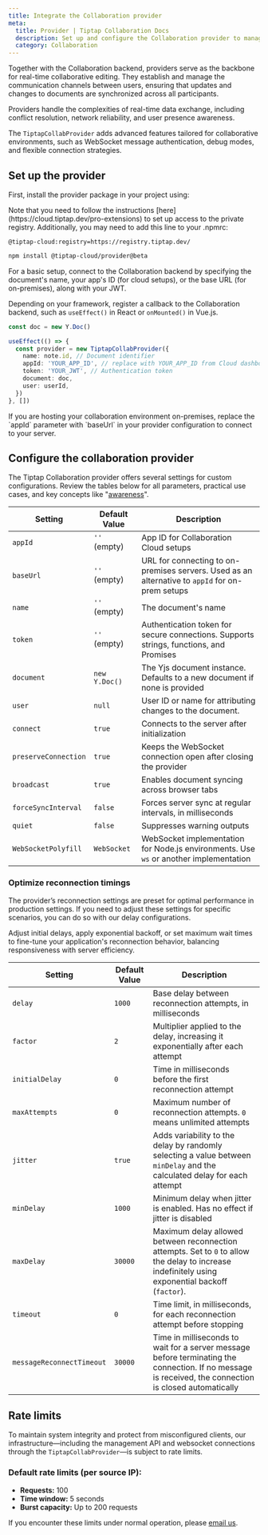 ```yaml
---
title: Integrate the Collaboration provider
meta:
  title: Provider | Tiptap Collaboration Docs
  description: Set up and configure the Collaboration provider to manage real-time document synchronization across users.
  category: Collaboration
---
```



Together with the Collaboration backend, providers serve as the backbone for real-time collaborative editing. They establish and manage the communication channels between users, ensuring that updates and changes to documents are synchronized across all participants.

Providers handle the complexities of real-time data exchange, including conflict resolution, network reliability, and user presence awareness.

The `TiptapCollabProvider` adds advanced features tailored for collaborative environments, such as WebSocket message authentication, debug modes, and flexible connection strategies.

## Set up the provider

First, install the provider package in your project using:

<Callout title="Set up private registry" variant="hint">
Note that you need to follow the instructions [here](https://cloud.tiptap.dev/pro-extensions) to set up access to the private registry.
Additionally, you may need to add this line to your .npmrc:

```
@tiptap-cloud:registry=https://registry.tiptap.dev/
```

</Callout>

```bash
npm install @tiptap-cloud/provider@beta
```

For a basic setup, connect to the Collaboration backend by specifying the document's name, your app's ID (for cloud setups), or the base URL (for on-premises), along with your JWT.

Depending on your framework, register a callback to the Collaboration backend, such as `useEffect()` in React or `onMounted()` in Vue.js.

```ts
const doc = new Y.Doc()

useEffect(() => {
  const provider = new TiptapCollabProvider({
    name: note.id, // Document identifier
    appId: 'YOUR_APP_ID', // replace with YOUR_APP_ID from Cloud dashboard
    token: 'YOUR_JWT', // Authentication token
    document: doc,
    user: userId,
  })
}, [])
```

<Callout title="Note for On-Premises Customers" variant="hint">
  If you are hosting your collaboration environment on-premises, replace the `appId` parameter with
  `baseUrl` in your provider configuration to connect to your server.
</Callout>

## Configure the collaboration provider

The Tiptap Collaboration provider offers several settings for custom configurations. Review the tables below for all parameters, practical use cases, and key concepts like "[awareness](/collaboration/core-concepts/awareness)".

| Setting              | Default Value | Description                                                                                     |
| -------------------- | ------------- | ----------------------------------------------------------------------------------------------- |
| `appId`              | `''` (empty)  | App ID for Collaboration Cloud setups                                                           |
| `baseUrl`            | `''` (empty)  | URL for connecting to on-premises servers. Used as an alternative to `appId` for on-prem setups |
| `name`               | `''` (empty)  | The document's name                                                                             |
| `token`              | `''` (empty)  | Authentication token for secure connections. Supports strings, functions, and Promises          |
| `document`           | `new Y.Doc()` | The Yjs document instance. Defaults to a new document if none is provided                       |
| `user`               | `null`        | User ID or name for attributing changes to the document.                                        |
| `connect`            | `true`        | Connects to the server after initialization                                                     |
| `preserveConnection` | `true`        | Keeps the WebSocket connection open after closing the provider                                  |
| `broadcast`          | `true`        | Enables document syncing across browser tabs                                                    |
| `forceSyncInterval`  | `false`       | Forces server sync at regular intervals, in milliseconds                                        |
| `quiet`              | `false`       | Suppresses warning outputs                                                                      |
| `WebSocketPolyfill`  | `WebSocket`   | WebSocket implementation for Node.js environments. Use `ws` or another implementation           |

### Optimize reconnection timings

The provider’s reconnection settings are preset for optimal performance in production settings. If you need to adjust these settings for specific scenarios, you can do so with our delay configurations.

Adjust initial delays, apply exponential backoff, or set maximum wait times to fine-tune your application's reconnection behavior, balancing responsiveness with server efficiency.

| Setting                   | Default Value | Description                                                                                                                                            |
| ------------------------- | ------------- | ------------------------------------------------------------------------------------------------------------------------------------------------------ |
| `delay`                   | `1000`        | Base delay between reconnection attempts, in milliseconds                                                                                              |
| `factor`                  | `2`           | Multiplier applied to the delay, increasing it exponentially after each attempt                                                                        |
| `initialDelay`            | `0`           | Time in milliseconds before the first reconnection attempt                                                                                             |
| `maxAttempts`             | `0`           | Maximum number of reconnection attempts. `0` means unlimited attempts                                                                                  |
| `jitter`                  | `true`        | Adds variability to the delay by randomly selecting a value between `minDelay` and the calculated delay for each attempt                               |
| `minDelay`                | `1000`        | Minimum delay when jitter is enabled. Has no effect if jitter is disabled                                                                              |
| `maxDelay`                | `30000`       | Maximum delay allowed between reconnection attempts. Set to `0` to allow the delay to increase indefinitely using exponential backoff (`factor`).      |
| `timeout`                 | `0`           | Time limit, in milliseconds, for each reconnection attempt before stopping                                                                             |
| `messageReconnectTimeout` | `30000`       | Time in milliseconds to wait for a server message before terminating the connection. If no message is received, the connection is closed automatically |

## Rate limits

To maintain system integrity and protect from misconfigured clients, our infrastructure—including the management API and websocket connections through the `TiptapCollabProvider`—is subject to rate limits.

### Default rate limits (per source IP):

- **Requests:** 100
- **Time window:** 5 seconds
- **Burst capacity:** Up to 200 requests

If you encounter these limits under normal operation, please [email us](mailto:humans@tiptap.dev).